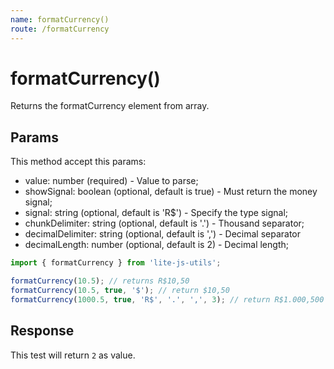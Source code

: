 ```yaml
---
name: formatCurrency()
route: /formatCurrency
---
```


# formatCurrency()

Returns the formatCurrency element from array.

## Params

This method accept this params:

- value: number (required) - Value to parse;
- showSignal: boolean (optional, default is true) - Must return the money signal;
- signal: string (optional, default is 'R$') - Specify the type signal;
- chunkDelimiter: string (optional, default is '.') - Thousand separator;
- decimalDelimiter: string (optional, default is ',') - Decimal separator
- decimalLength: number (optional, default is 2) - Decimal length;

```js
import { formatCurrency } from 'lite-js-utils';

formatCurrency(10.5); // returns R$10,50
formatCurrency(10.5, true, '$'); // return $10,50
formatCurrency(1000.5, true, 'R$', '.', ',', 3); // return R$1.000,500
```

## Response

This test will return `2` as value.
